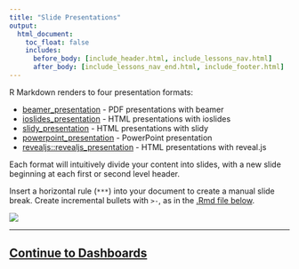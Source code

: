 ```yaml
---
title: "Slide Presentations"
output:
  html_document:
    toc_float: false
    includes:
      before_body: [include_header.html, include_lessons_nav.html]
      after_body: [include_lessons_nav_end.html, include_footer.html]
---
```


R Markdown renders to four presentation formats:

* [beamer_presentation](/beamer_presentation_format.html) - PDF presentations with beamer
* [ioslides_presentation](/ioslides_presentation_format.html) - HTML presentations with ioslides
* [slidy_presentation](/slidy_presentation_format.html) - HTML presentations with slidy
* [powerpoint_presentation](https://bookdown.org/yihui/rmarkdown/powerpoint-presentation.html) - PowerPoint presentation
* [revealjs::revealjs_presentation](/revealjs_presentation_format.html) - HTML presentations with reveal.js

Each format will intuitively divide your content into slides, with a new slide beginning at each first or second level header.

Insert a horizontal rule (`***`) into your document to create a manual slide break. Create incremental bullets with `>-`, as in the [.Rmd file below](demos/10-presentation.Rmd).

![](lesson-images/slides-1-slideshow.png)
</br>


****

## [Continue to Dashboards](lesson-12.html){.continue-link}

